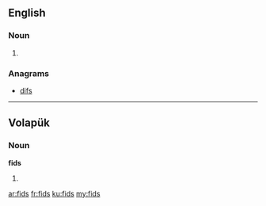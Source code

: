 {{also|FIDS}}
==English==

===Noun===
{{head|en}}

# {{plural of|fid}}

===Anagrams===
* [[difs#English|difs]]

----

==Volapük==

===Noun===
'''fids'''

# {{plural of|fid|lang=vo}}

[[ar:fids]]
[[fr:fids]]
[[ku:fids]]
[[my:fids]]